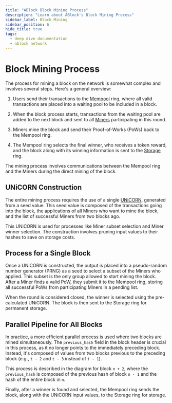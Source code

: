 ```yaml
---
title: "ABlock Block Mining Process"
description: "Learn about ABlock's Block Mining Process"
sidebar_label: Block Mining
sidebar_position: 6
hide_title: true
tags:
  - deep dive documentation
  - ablock network
---
```


# Block Mining Process

The process for mining a block on the network is somewhat complex and involves several steps. Here's a general overview:

1. Users send their transactions to the [Mempool](mempool-node) ring, where all valid transactions are placed into a waiting pool to be included in a block.

2. When the block process starts, transactions from the waiting pool are added to the next block and sent to all [Miners](miner-node) participating in this round.

3. Miners mine the block and send their Proof-of-Works (PoWs) back to the Mempool ring.

4. The Mempool ring selects the final winner, who receives a token reward, and the block along with its winning information is sent to the [Storage](storage-node) ring.

The mining process involves communications between the Mempool ring and the Miners during the direct mining of the block.

## UNiCORN Construction

The entire mining process requires the use of a single [UNiCORN](unicorns), generated from a seed value. This seed value is composed of the transactions going into the block, the applications of all Miners who want to mine the block, and the list of successful Miners from two blocks ago.

This UNiCORN is used for processes like Miner subset selection and Miner winner selection. The construction involves pruning input values to their hashes to save on storage costs.

## Process for a Single Block

Once a UNiCORN is constructed, the output is placed into a pseudo-random number generator (PRNG) as a seed to select a subset of the Miners who applied. This subset is the only group allowed to start mining the block. After a Miner finds a valid PoW, they submit it to the Mempool ring, storing all successful PoWs from participating Miners in a pending list.

When the round is considered closed, the winner is selected using the pre-calculated UNiCORN. The block is then sent to the Storage ring for permanent storage.

## Parallel Pipeline for All Blocks

In practice, a more efficient parallel process is used where two blocks are mined simultaneously. The `previous_hash` field in the block header is crucial in this process, as it no longer points to the immediately preceding block. Instead, it's composed of values from two blocks previous to the preceding block (e.g., `t - 2` and `t - 3` instead of `t - 1`).

This process is described in the diagram for block `n + 2`, where the `previous_hash` is composed of the previous hash of block `n - 1` and the hash of the entire block in `n`.

Finally, after a winner is found and selected, the Mempool ring sends the block, along with the UNiCORN input values, to the Storage ring for storage.
